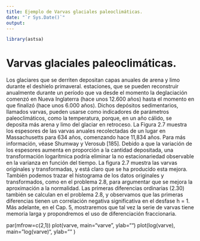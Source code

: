 ```yaml
---
title: Ejemplo de Varvas glaciales paleoclimáticas.
date: "`r Sys.Date()`"
output:
---
```


```r
library(astsa)


```

# Varvas glaciales paleoclimáticas.

Los glaciares que se derriten depositan capas anuales de arena y limo durante el deshielo primaveral.
estaciones, que se pueden reconstruir anualmente durante un período que va desde el momento la deglaciación comenzó en Nueva Inglaterra (hace unos 12.600 años) hasta el momento en que finalizó (hace unos 6.000 años). Dichos depósitos sedimentarios, llamados varvas, pueden usarse como indicadores de parámetros paleoclimáticos, como la temperatura, porque, en un año cálido, se deposita más arena y limo del glaciar en retroceso. La Figura 2.7 muestra los espesores de las varvas anuales recolectadas de un lugar en Massachusetts para 634 años, comenzando hace 11,834 años. Para más información, véase Shumway y Verosub [185]. Debido a que la variación de los espesores aumenta en proporción a la cantidad depositada, una transformación logarítmica podría eliminar la no estacionariedad observable en la varianza en función del tiempo. La figura 2.7 muestra las varvas originales y transformadas, y está claro que se ha producido esta mejora. También podemos trazar el histograma de los datos originales y transformados, como en el problema 2.8, para argumentar que se mejora la aproximación a la normalidad. Las primeras diferencias ordinarias (2.30) también se calculan en el problema 2.8, y observamos que las primeras diferencias tienen un correlación negativa significativa en el desfase h = 1. Más adelante, en el Cap. 5, mostraremos que tal vez la serie de varvas tiene memoria larga y propondremos el uso de diferenciación fraccionaria.

par(mfrow=c(2,1))
plot(varve, main="varve", ylab="")
plot(log(varve), main="log(varve)", ylab="" )